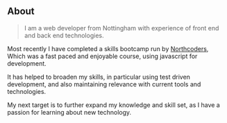 ## About

> I am a web developer from Nottingham with experience of front end and back end technologies.

Most recently I have completed a skills bootcamp run by [Northcoders](https://northcoders.com/),
Which was a fast paced and enjoyable course, using javascript for development.

It has helped to broaden my skills, in particular using test driven development, and also maintaining relevance with current tools and technologies.

My next target is to further expand my knowledge and skill set, as I have a passion for learning about new technology.
